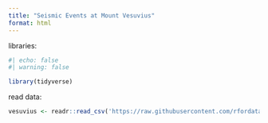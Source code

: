 ```yaml
---
title: "Seismic Events at Mount Vesuvius"
format: html
---
```


libraries:


```r
#| echo: false
#| warning: false

library(tidyverse)
```

read data:


```r
vesuvius <- readr::read_csv('https://raw.githubusercontent.com/rfordatascience/tidytuesday/main/data/2025/2025-05-13/vesuvius.csv')

```